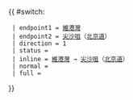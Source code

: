 {{ #switch: {{{format|}}}
  | endpoint1 = [[大角咀（維港灣）公共運輸交匯處|維港灣]]
  | endpoint2 = [[尖沙咀]]（[[北京道]]）
  | direction = 1
  | status = {{HK Bus Status|M}}
  | inline = [[大角咀（維港灣）公共運輸交匯處|維港灣]] → [[尖沙咀]]（[[北京道]]）
  | normal =
  | full =
}}